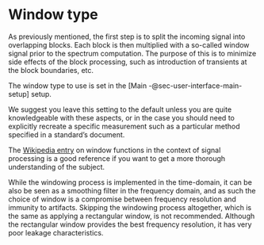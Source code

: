 # Window type
As previously mentioned, the first step is to split the incoming signal into overlapping blocks. Each block is then multiplied with a so-called window signal prior to the spectrum computation. The purpose of this is to minimize side effects of the block processing, such as introduction of transients at the block boundaries, etc.

The window type to use is set in the [Main -@sec-user-interface-main-setup] setup.

:::{.callout-note}
We suggest you leave this setting to the default unless you are quite knowledgeable with these aspects, or in the case you should need to explicitly recreate a specific measurement such as a particular method specified in a standard's document.
:::

The [Wikipedia entry](http://en.wikipedia.org/wiki/Window_function) on window functions in the context of signal processing is a good reference if you want to get a more thorough understanding of the subject.

:::{.callout-note}
While the windowing process is implemented in the time-domain, it can be also be seen as a smoothing filter in the frequency domain, and as such the choice of window is a compromise between frequency resolution and immunity to artifacts.
Skipping the windowing process altogether, which is the same as applying a rectangular window, is not recommended. Although the rectangular window provides the best frequency resolution, it has very poor leakage characteristics.
:::


